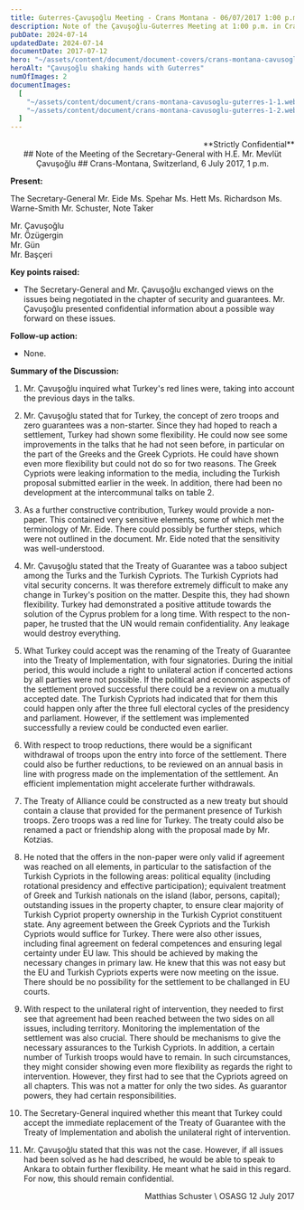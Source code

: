 ```yaml
---
title: Guterres-Çavuşoğlu Meeting - Crans Montana - 06/07/2017 1:00 p.m.
description: Note of the Çavuşoğlu-Guterres Meeting at 1:00 p.m. in Crans Montana
pubDate: 2024-07-14
updatedDate: 2024-07-14
documentDate: 2017-07-12
hero: "~/assets/content/document/document-covers/crans-montana-cavusoglu-guterres-1.jpg"
heroAlt: "Çavuşoğlu shaking hands with Guterres"
numOfImages: 2
documentImages:
  [
    "~/assets/content/document/crans-montana-cavusoglu-guterres-1-1.webp",
    "~/assets/content/document/crans-montana-cavusoglu-guterres-1-2.webp",
  ]
---
```


<div align="right">
**Strictly Confidential**
</div>

<div align="center">
## Note of the Meeting of the Secretary-General with H.E. Mr. Mevlüt Çavuşoğlu  
## Crans-Montana, Switzerland, 6 July 2017, 1 p.m.
</div>

**Present:**

<div style={{ display: 'flex' }}>
<div style={{ flex: 1, padding: '10px' }}>
The Secretary-General  
Mr. Eide  
Ms. Spehar  
Ms. Hett  
Ms. Richardson    
Ms. Warne-Smith  
Mr. Schuster, Note Taker  

</div>
  <div style={{ flex: 1, padding: '10px' }}>

Mr. Çavuşoğlu  
Mr. Özügergin  
Mr. Gün  
Mr. Başçeri  
</div>
</div>

**Key points raised:**

- The Secretary-General and Mr. Çavuşoğlu exchanged views on the issues being negotiated in the chapter of security and guarantees. Mr. Çavuşoğlu presented confidential information about a possible way forward on these issues.

**Follow-up action:**

- None.

**Summary of the Discussion:**

1. Mr. Çavuşoğlu inquired what Turkey's red lines were, taking into account the previous days in the talks.

2. Mr. Çavuşoğlu stated that for Turkey, the concept of zero troops and zero guarantees was a non-starter. Since they had hoped to reach a settlement, Turkey had shown some flexibility. He could now see some improvements in the talks that he had not seen before, in particular on the part of the Greeks and the Greek Cypriots. He could have shown even more flexibility but could not do so for two reasons. The Greek Cypriots were leaking information to the media, including the Turkish proposal submitted earlier in the week. In addition, there had been no development at the intercommunal talks on table 2.

3. As a further constructive contribution, Turkey would provide a non-paper. This contained very sensitive elements, some of which met the terminology of Mr. Eide. There could possibly be further steps, which were not outlined in the document. Mr. Eide noted that the sensitivity was well-understood.

4. Mr. Çavuşoğlu stated that the Treaty of Guarantee was a taboo subject among the Turks and the Turkish Cypriots. The Turkish Cypriots had vital security concerns. It was therefore extremely difficult to make any change in Turkey's position on the matter. Despite this, they had shown flexibility. Turkey had demonstrated a positive attitude towards the solution of the Cyprus problem for a long time. With respect to the non-paper, he trusted that the UN would remain confidentiality. Any leakage would destroy everything.

5. What Turkey could accept was the renaming of the Treaty of Guarantee into the Treaty of Implementation, with four signatories. During the initial period, this would include a right to unilateral action if concerted actions by all parties were not possible. If the political and economic aspects of the settlement proved successful there could be a review on a mutually accepted date. The Turkish Cypriots had indicated that for them this could happen only after the three full electoral cycles of the presidency and parliament. However, if the settlement was implemented successfully a review could be conducted even earlier.

6. With respect to troop reductions, there would be a significant withdrawal of troops upon the entry into force of the settlement. There could also be further reductions, to be reviewed on an annual basis in line with progress made on the implementation of the settlement. An efficient implementation might accelerate further withdrawals.

7. The Treaty of Alliance could be constructed as a new treaty but should contain a clause that provided for the permanent presence of Turkish troops. Zero troops was a red line for Turkey. The treaty could also be renamed a pact or friendship along with the proposal made by Mr. Kotzias.

8. He noted that the offers in the non-paper were only valid if agreement was reached on all elements, in particular to the satisfaction of the Turkish Cypriots in the following areas: political equality (including rotational presidency and effective participation); equivalent treatment of Greek and Turkish nationals on the island (labor, persons, capital); outstanding issues in the property chapter, to ensure clear majority of Turkish Cypriot property ownership in the Turkish Cypriot constituent state. Any agreement between the Greek Cypriots and the Turkish Cypriots would suffice for Turkey. There were also other issues, including final agreement on federal competences and ensuring legal certainty under EU law. This should be achieved by making the necessary changes in primary law. He knew that this was not easy but the EU and Turkish Cypriots experts were now meeting on the issue. There should be no possibility for the settlement to be challanged in EU courts.

9. With respect to the unilateral right of intervention, they needed to first see that agreement had been reached between the two sides on all issues, including territory. Monitoring the implementation of the settlement was also crucial. There should be mechanisms to give the necessary assurances to the Turkish Cypriots. In addition, a certain number of Turkish troops would have to remain. In such circumstances, they might consider showing even more flexibility as regards the right to intervention. However, they first had to see that the Cypriots agreed on all chapters. This was not a matter for only the two sides. As guarantor powers, they had certain responsibilities.

10. The Secretary-General inquired whether this meant that Turkey could accept the immediate replacement of the Treaty of Guarantee with the Treaty of Implementation and abolish the unilateral right of intervention.

11. Mr. Çavuşoğlu stated that this was not the case. However, if all issues had been solved as he had described, he would be able to speak to Ankara to obtain further flexibility. He meant what he said in this regard. For now, this should remain confidential.

<div align="right">
Matthias Schuster  \
OSASG  12 July 2017  

</div>
